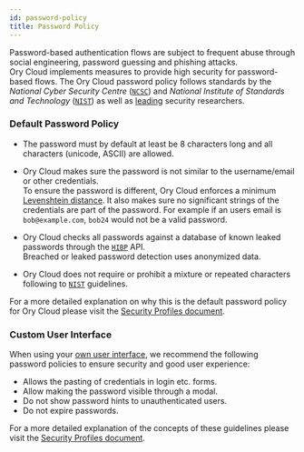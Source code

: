 ```yaml
---
id: password-policy
title: Password Policy
---
```


Password-based authentication flows are subject to frequent abuse through social
engineering, password guessing and phishing attacks.  
Ory Cloud implements measures to provide high security for password-based flows.
The Ory Cloud password policy follows standards by the _National Cyber Security
Centre_
([`NCSC`](https://www.ncsc.gov.uk/collection/passwords/updating-your-approach))
and _National Institute of Standards and Technology_
([`NIST`](https://pages.nist.gov/800-63-3/sp800-63b.html)) as well as
[leading](https://www.troyhunt.com/passwords-evolved-authentication-guidance-for-the-modern-era/)
security researchers.

### Default Password Policy

- The password must by default at least be 8 characters long and all characters
  (unicode, ASCII) are allowed.
- Ory Cloud makes sure the password is not similar to the username/email or
  other credentials.  
  To ensure the password is different, Ory Cloud enforces a minimum
  [Levenshtein distance](https://en.wikipedia.org/wiki/Levenshtein_distance). It
  also makes sure no significant strings of the credentials are part of the
  password. For example if an users email is `bob@example.com`, `bob24` would
  not be a valid password.
- Ory Cloud checks all passwords against a database of known leaked passwords
  through the [`HIBP`](https://haveibeenpwned.com/) API.  
  Breached or leaked password detection uses anonymized data.

- Ory Cloud does not require or prohibit a mixture or repeated characters
  following to [`NIST`](https://pages.nist.gov/800-63-3/sp800-63b.html)
  guidelines.

For a more detailed explanation on why this is the default password policy for
Ory Cloud please visit the
[Security Profiles document](https://www.ory.sh/kratos/docs/next/concepts/security/#password-policy/).

### Custom User Interface

When using your
[own user interface](https://www.ory.sh/kratos/docs/next/concepts/ui-user-interface),
we recommend the following password policies to ensure security and good user
experience:

- Allows the pasting of credentials in login etc. forms.
- Allow making the password visible through a modal.
- Do not show password hints to unauthenticated users.
- Do not expire passwords.

For a more detailed explanation of the concepts of these guidelines please visit
the
[Security Profiles document](https://www.ory.sh/kratos/docs/next/concepts/security/#user-interface-guidelines).
